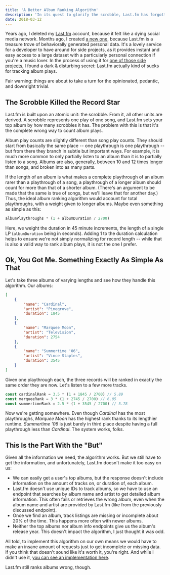 ```yaml
---
title: 'A Better Album Ranking Algorithm'
description: 'In its quest to glorify the scrobble, Last.fm has forgotten the humble album. We can almost fix that.'
date: 2018-03-12
---
```


Years ago, I deleted my [Last.fm](https://last.fm) account, because it felt like a dying social media network. Months ago, I created [a new one](https://www.last.fm/user/lowmess), because Last.fm is a treasure trove of behaviorally generated personal data. It's a lovely service for a developer to have around for side projects, as it provides instant and easy access to a large dataset with a particularly personal connection if you're a music lover. In the process of using it for [one of those side projects](/about/), I found a dark & disturbing secret: Last.fm actually kind of sucks for tracking album plays.

Fair warning: things are about to take a turn for the opinionated, pedantic, and downright trivial.

## The Scrobble Killed the Record Star

Last.fm is built upon an atomic unit: the scrobble. From it, all other units are derived. A scrobble represents one play of one song, and Last.fm sets your top album by how many scrobbles it has. The problem with this is that it's the complete wrong way to count album plays.

Album play counts are slightly different than song play counts. They should start from basically the same place -- one playthrough is one playthrough -- but from there they branch in subtle but important ways. For example, it is much more common to only partially listen to an album than it is to partially listen to a song. Albums are also, generally, between 10 and 12 times longer than songs, and broken into as many parts.

If the length of an album is what makes a complete playthrough of an album rarer than a playthrough of a song, a playthrough of a longer album should count for more than that of a shorter album. (There's an argument to be made that the same is true of songs, but we'll leave that for another day.) Thus, the ideal album ranking algorithm would account for total playthroughs, with a weight given to longer albums. Maybe even something as simple as this:

```js
albumPlaythroughs * (1 + albumDuration / 2700)
```

Here, we weight the duration in 45 minute increments, the length of a single LP (`albumDuration` being in seconds). Adding 1 to the duration calculation helps to ensure we're not simply normalizing for record length -- while that is also a valid way to rank album plays, it is not the one I prefer.

## Ok, You Got Me. Something Exactly As Simple As That

Let's take three albums of varying lengths and see how they handle this algorithm. Our albums:

```json
[
	{
		"name": "Cardinal",
		"artist": "Pinegrove",
		"duration": 1845
	},
	{
		"name": "Marquee Moon",
		"artist": "Television",
		"duration": 2754
	},
	{
		"name": "Summertime '06",
		"artist": "Vince Staples",
		"duration": 3545
	}
]
```

Given one playthrough each, the three records will be ranked in exactly the same order they are now. Let's listen to a few more tracks.

```js
const cardinalRank = 3.5 * (1 + 1845 / 2700) // 5.89
const marqueeRank = 3 * (1 + 2745 / 2700) // 6.05
const summertimeRank = 2.5 * (1 + 3545 / 2700) // 5.78
```

Now we're getting somewhere. Even though _Cardinal_ has the most playthroughs, _Marquee Moon_ has the highest rank thanks to its lengthier runtime. _Summertime '06_ is just barely in third place despite having a full playthrough less than _Cardinal_. The system works, folks.

## This Is the Part With the "But"

Given all the information we need, the algorithm works. But we still have to get the information, and unfortunately, Last.fm doesn't make it too easy on us:

- We can easily get a user's top albums, but the response doesn't include information on the amount of tracks on, or duration of, each album.
- Last.fm doesn't use unique IDs to track albums, so we have to use an endpoint that searches by album name and artist to get detailed album information. This often fails or retrieves the wrong album, even when the album name and artist are provided by Last.fm (like from the previously discussed endpoint).
- Once we find an album, track listings are missing or incomplete about 20% of the time. This happens more often with newer albums.
- Neither the top albums nor album info endpoints give us the album's release year. This doesn't impact the algorithm, I just thought it was odd.

All told, to implement this algorithm on our own means we would have to make an insane amount of requests just to get incomplete or missing data. If you think that doesn't sound like it's worth it, you're right. And while I didn't use it, [you can see an implementation here](https://gist.github.com/lowmess/f3c03b1a6fe50ee04622706047f8a654).

Last.fm still ranks albums wrong, though.
